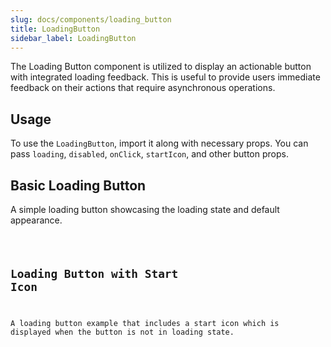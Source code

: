 ```yaml
---
slug: docs/components/loading_button
title: LoadingButton
sidebar_label: LoadingButton
---
```


The Loading Button component is utilized to display an actionable button with integrated loading feedback. This is useful to provide users immediate feedback on their actions that require asynchronous operations.

## Usage

To use the `LoadingButton`, import it along with necessary props. You can pass `loading`, `disabled`, `onClick`, `startIcon`, and other button props.


## Basic Loading Button

A simple loading button showcasing the loading state and default appearance.


<CodeSample>
    <LoadingButtonBasicDemo/>
</CodeSample>

<Code code={LoadingButtonBasicSource} lang="tsx" />

## Loading Button with Start Icon

A loading button example that includes a start icon which is displayed when the button is not in loading state.


<CodeSample>
    <LoadingButtonWithIconDemo/>
</CodeSample>

<Code code={LoadingButtonWithIconSource} lang="tsx" />
